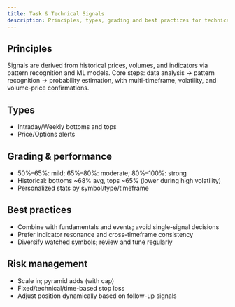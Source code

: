 ```yaml
---
title: Task & Technical Signals
description: Principles, types, grading and best practices for technical signals.
---
```



## Principles
Signals are derived from historical prices, volumes, and indicators via pattern recognition and ML models.
Core steps: data analysis → pattern recognition → probability estimation, with multi-timeframe, volatility,
and volume-price confirmations.

## Types
- Intraday/Weekly bottoms and tops
- Price/Options alerts

## Grading & performance
- <span class="text-secondary">50%–65%: mild</span>; <span class="highlight-blue">65%–80%: moderate</span>; <span class="positive">80%–100%: strong</span>
- Historical: <span class="highlight-blue">bottoms ~68% avg</span>, <span class="highlight-orange">tops ~65%</span> (lower during high volatility)
- Personalized stats by symbol/type/timeframe

## Best practices
- Combine with fundamentals and events; avoid single-signal decisions
- Prefer indicator resonance and cross-timeframe consistency
- Diversify watched symbols; review and tune regularly

## Risk management
- Scale in; pyramid adds (with cap)
- Fixed/technical/time-based stop loss
- Adjust position dynamically based on follow-up signals

